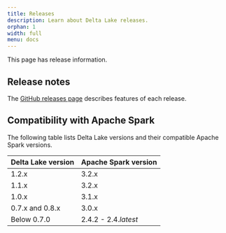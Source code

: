 ```yaml
---
title: Releases
description: Learn about Delta Lake releases.
orphan: 1
width: full
menu: docs
---
```


This page has release information.

## Release notes

The [GitHub releases page](https://github.com/delta-io/delta/releases/) describes features of each release.

## Compatibility with Apache Spark

The following table lists Delta Lake versions and their compatible Apache Spark versions.

| Delta Lake version | Apache Spark version |
| ----------------------- | ------------------------- |
| 1.2.x                   | 3.2.x                     |
| 1.1.x                   | 3.2.x                     |
| 1.0.x                   | 3.1.x                     |
| 0.7.x and 0.8.x         | 3.0.x                     |
| Below 0.7.0             | 2.4.2 - 2.4._latest_      |